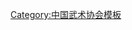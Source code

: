 {{Navbox
| name   = 中国武术协会第五届委员会
| title  = [[中国武术协会]]第五届委员会
| above  = 1992年12月－1996年10月
| bodyclass = hlist
| group1 = 名誉顾问
| list1  = [[李铁映]]
| group2 = 顾问
| list2  = 
* [[霍英東]]
* [[李梦华]]
* [[黄中 (1915年)|黄　中]]
* [[徐才|徐　才]]
* [[张文广]]
| group3 = 名誉主席
| list3  = [[李德生 (1916年)|李德生]]
| group4 = 主席
| list4  = [[张耀庭 (1936年)|张耀庭]]
| group5 = 副主席
| list5  = 
* [[张山|张　山]]
* [[于再清]]
* [[马贤达]]
* [[王广玉]]
* [[王天佑 (1941年)|王天佑]]
* [[王国琪]]
* [[王新武]]
* [[方嵩山]]
* [[龙忠志]]
* [[叶嘉禾]]
* [[刘哲|刘　哲]]
* [[朱晓红]]
* [[孙义良]]
* [[曲宗湖]]
* [[迟美林]]
* [[谷庆堂]]
* [[李兆容]]
* [[吴彬 (武术家)|吴　彬]]
* [[陈保明]]
* [[张全德]]
* [[张海涛]]
* [[金永昌]]
* [[练改凤]]
* [[赵双进]]
* [[赵经宏]]
* [[荆福生]]
* [[敖林生]]
* [[徐友安]]
* [[徐世诚]]
* [[傅宝丽]]
* [[蔡龙云]]
* [[戴文忠]]
| group6 = 秘书长
| list6  = [[方嵩山]]（兼）
| group7 = 副秘书长
| list7  =
* [[夏柏华]]
* [[黄凌海]]
* [[宦鸿贤]]
* [[于鲁人]]
* [[翟凤岗]]
| group8 = 委员
| list8  =
* [[于再清]]
* [[于树桥]]
* [[于鲁人]]
* [[习云太]]
* [[门惠丰]]
* [[马士平]]
* [[马呈样]]
* [[马贤达]]
* [[马春喜]]
* [[王静|王　静]]
* [[王广玉]]
* [[王文成]]
* [[王天佑 (1941年)|王天佑]]
* [[王安群]]
* [[王金宝]]
* [[王国琪]]
* [[王培锟]]
* [[王得功]]
* [[王新武]]
* [[方嵩山]]
* [[毛坤洪]]
* [[邓昌立]]
* [[龙忠志]]
* [[叶湘玉]]
* [[叶嘉禾]]
* [[刘哲|刘　哲]]
* [[刘万春 (武术史专家)|刘万春]]
* [[刘太福]]
* [[刘学志]]
* [[刘宝玉]]
* [[刘明余]]
* [[刘普雷]]
* [[刘辉南]]
* [[孙义良]]
* [[孙月英]]
* [[孙生亭]]
* [[孙爱平]]
* [[江百龙]]
* [[乔镖|乔　镖]]
* [[全汝忠]]
* [[朱晓红]]
* [[曲宗湖]]
* [[冯志强]]
* [[谷庆堂]]
* [[宋云田]]
* [[余功保]]
* [[李兆容]]
* [[李学新]]
* [[李明贵]]
* [[李家新]]
* [[邱丕相]]
* [[苏振萍]]
* [[邵善康]]
* [[迟美林]]
* [[杜能斌]]
* [[吴彬 (武术家)|吴　彬]]
* [[吴秉孝]]
* [[阿不都·热西提]]
* [[陈承志]]
* [[陈保明]]
* [[陈顺安]]
* [[张山|张　山]]
* [[张怀明]]
* [[张全德]]
* [[张玲妹]]
* [[张海涛]]
* [[张耀庭 (1936年)|张耀庭]]
* [[金永昌]]
* [[周树生]]
* [[周德昌]]
* [[庞林太]]
* [[郑仁|郑　仁]]
* [[昌沧|昌　沧]]
* [[练改风]]
* [[贺子文]]
* [[郭洪海]]
* [[赵长军]]
* [[赵双进]]
* [[赵经宏]]
* [[郝心莲]]
* [[郝怀木]]
* [[荆福生]]
* [[姜兵|姜　兵]]
* [[洪治平]]
* [[徐友安]]
* [[徐世诚]]
* [[徐淑贞]]
* [[徐焕成]]
* [[敖林生]]
* [[原文庆]]
* [[夏柏华]]
* [[宦鸿贤]]
* [[翁积秀]]
* [[钱源泽]]
* [[顾有义]]
* [[曹树发]]
* [[梁小燕]]
* [[黄伟鑫]]
* [[黄建刚]]
* [[黄凌海]]
* [[温力|温　力]]
* [[董得强]]
* [[程慧琨]]
* [[曾乃梁]]
* [[傅宝丽]]
* [[蒋鸿雁]]
* [[雷大燮]]
* [[廖启凡]]
* [[蔡龙云]]
* [[黎应钦]]
* [[穆秀杰]]
* [[戴文忠]]
* [[魏齐祺]]
}}<noinclude>
{{collapsible option}}
[[Category:中国武术协会模板]]
</noinclude>